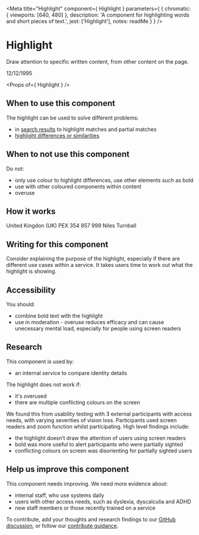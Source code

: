 
<Meta
  title="Highlight"
  component={ Highlight }
  parameters={ {
    chromatic: { viewports: [640, 480] },
    description: 'A component for highlighting words and short pieces of text.',
    jest: ['Highlight'],
    notes: readMe
  } }
/>

# Highlight

Draw attention to specific written content, from other content on the page. 

<Preview withToolbar>
  <Story name="Highlight a Date">
    <Highlight>
      12/12/1995
    </Highlight>
  </Story>
</Preview>

<Props of={ Highlight } />

## When to use this component

The highlight can be used to solve different problems:
* in [search results](/patterns/search-for-something) to highlight matches and partial matches
* [highlight differences or similarities](/patterns/compare-information)

## When to not use this component

Do not:
* only use colour to highlight differences, use other elements such as bold
* use with other coloured components within content
* overuse

## How it works

<Preview>
  <Story name="Highlight Text">
    <Highlight>
      United Kingdon (UK)
    </Highlight>
  </Story>
</Preview>

<Preview>
  <Story name="Highlight an Id">
    <Highlight>
      PEX 354 857 999
    </Highlight>
  </Story>
</Preview>

<Preview>
  <Story name="Highlight a Name">
    <Highlight>
      Niles Turnball
    </Highlight>
  </Story>
</Preview>

## Writing for this component
Consider explaining the purpose of the highlight, especially if there are different use cases within a service. It takes users time to work out what the highlight is showing.

## Accessibility

You should:
* combine bold text with the highlight
* use in moderation - overuse reduces efficacy and can cause unecessary mental load, especially for people using screen readers

## Research

This component is used by:
* an internal service to compare identity details

The highlight does not work if:
* it's overused
* there are multiple conflicting colours on the screen

We found this from usability testing with 3 external participants with access needs, with varying severities of vision loss. Participants used screen readers and zoom function whilst participating. High level findings include:
* the highlight doesn’t draw the attention of users using screen readers
* bold was more useful to alert participants who were partially sighted
* conflicting colours on screen was disorienting for partially sighted users

## Help us improve this component

This component needs improving. We need more evidence about:
* internal staff, who use systems daily
* users with other access needs, such as dyslexia, dyscalculia and ADHD
* new staff members or those recently trained on a service

To contribute, add your thoughts and research findings to our [GitHub discussion](https://github.com/UKHomeOffice/design-system/discussions/455), or follow our [contribute guidance](https://design.homeoffice.gov.uk/contribute).
